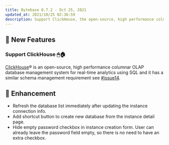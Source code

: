 ```yaml
---
title: Bytebase 0.7.2 - Oct 25, 2021
updated_at: 2021/10/25 02:36:59
description: Support ClickHouse, the open-source, high performance columnar OLAP database management system for real-time analytics using SQL.
---
```



## 🚀 New Features

### Support ClickHouse 🖱🏠

[ClickHouse](https://clickhouse.com/)® is an open-source, high performance columnar OLAP database management system for real-time analytics using SQL and it has a similar schema management requirement see [#issue14](https://github.com/bytebase/bytebase/issues/14).

## 🎄 Enhancement

- Refresh the database list immediately after updating the instance connection info.
- Add shortcut button to create new database from the instance detail page.
- Hide empty password checkbox in instance creation form. User can already leave the password field empty, so there is no need to have an extra checkbox.

<InstallUpgrade />
